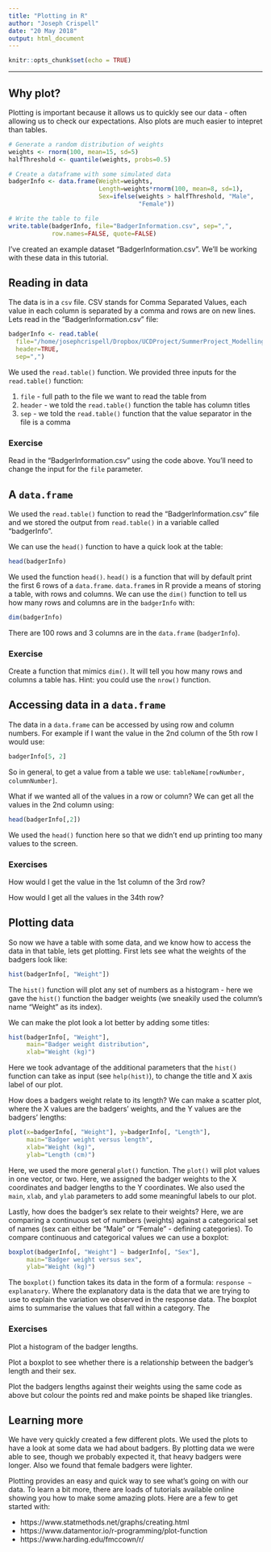 ```yaml
---
title: "Plotting in R"
author: "Joseph Crispell"
date: "20 May 2018"
output: html_document
---
```


```r
knitr::opts_chunk$set(echo = TRUE)
```

-----

## Why plot?

Plotting is important because it allows us to quickly see our data - often allowing us to check our expectations. Also plots are much easier to intepret than tables.

```r

# Generate a random distribution of weights
weights <- rnorm(100, mean=15, sd=5)
halfThreshold <- quantile(weights, probs=0.5)

# Create a dataframe with some simulated data
badgerInfo <- data.frame(Weight=weights,
                         Length=weights*rnorm(100, mean=8, sd=1),
                         Sex=ifelse(weights > halfThreshold, "Male", 
                                    "Female"))

# Write the table to file
write.table(badgerInfo, file="BadgerInformation.csv", sep=",",
            row.names=FALSE, quote=FALSE)
```

I've created an example dataset "BadgerInformation.csv". We'll be working with these data in this tutorial.

## Reading in data

The data is in a `csv` file. CSV stands for Comma Separated Values, each value in each column is separated by a comma and rows are on new lines. Lets read in the "BadgerInformation.csv" file:
```r
badgerInfo <- read.table(
  file="/home/josephcrispell/Dropbox/UCDProject/SummerProject_Modelling/BadgerInformation.csv",
  header=TRUE,
  sep=",")
```

We used the `read.table()` function. We provided three inputs for the `read.table()` function:

1. `file` - full path to the file we want to read the table from
2. `header` - we told the `read.table()` function the table has column titles
3. `sep` - we told the `read.table()` function that the value separator in the file is a comma

### Exercise
Read in the "BadgerInformation.csv" using the code above. You'll need to change the input for the `file` parameter.

## A `data.frame`

We used the `read.table()` function to read the "BadgerInformation.csv" file and we stored the output from `read.table()` in a variable called "badgerInfo".

We can use the `head()` function to have a quick look at the table:
```r
head(badgerInfo)
```

We used the function `head()`. `head()` is a function that will by default print the first 6 rows of a `data.frame`. `data.frame`s in R provide a means of storing a table, with rows and columns. We can use the `dim()` function to tell us how many rows and columns are in the `badgerInfo` with:

```r
dim(badgerInfo)
```

There are 100 rows and 3 columns are in the `data.frame` (`badgerInfo`).

### Exercise
Create a function that mimics `dim()`. It will tell you how many rows and columns a table has. Hint: you could use the `nrow()` function.

## Accessing data in a `data.frame`

The data in a `data.frame` can be accessed by using row and column numbers. For example if I want the value in the 2nd column of the 5th row I would use:

```r
badgerInfo[5, 2]
```

So in general, to get a value from a table we use: `tableName[rowNumber, columnNumber]`.

What if we wanted all of the values in a row or column? We can get all the values in the 2nd column using:
```r
head(badgerInfo[,2])
```

We used the `head()` function here so that we didn't end up printing too many values to the screen.

### Exercises
How would I get the value in the 1st column of the 3rd row?

How would I get all the values in the 34th row?

## Plotting data

So now we have a table with some data, and we know how to access the data in that table, lets get plotting. First lets see what the weights of the badgers look like:
```r
hist(badgerInfo[, "Weight"])
```

The `hist()` function will plot any set of numbers as a histogram - here we gave the `hist()` function the badger weights (we sneakily used the column's name "Weight" as its index).

We can make the plot look a lot better by adding some titles:
```r
hist(badgerInfo[, "Weight"],
     main="Badger weight distribution",
     xlab="Weight (kg)")
```

Here we took advantage of the additional parameters that the `hist()` function can take as input (see `help(hist)`), to change the title and X axis label of our plot.

How does a badgers weight relate to its length? We can make a scatter plot, where the X values are the badgers' weights, and the Y values are the badgers' lengths:
```r
plot(x=badgerInfo[, "Weight"], y=badgerInfo[, "Length"],
     main="Badger weight versus length",
     xlab="Weight (kg)",
     ylab="Length (cm)")
```

Here, we used the more general `plot()` function. The `plot()` will plot values in one vector, or two. Here, we assigned the badger weights to the X coordinates and badger lengths to the Y coordinates. We also used the `main`, `xlab`, and `ylab` parameters to add some meaningful labels to our plot.

Lastly, how does the badger's sex relate to their weights? Here, we are comparing a continuous set of numbers (weights) against a categorical set of names (sex can either be "Male" or "Female" - defining categories). To compare continuous and categorical values we can use a boxplot:
```r
boxplot(badgerInfo[, "Weight"] ~ badgerInfo[, "Sex"],
     main="Badger weight versus sex",
     ylab="Weight (kg)")
```

The `boxplot()` function takes its data in the form of a formula: `response ~ explanatory`. Where the explanatory data is the data that we are trying to use to explain the variation we observed in the response data. The boxplot aims to summarise the values that fall within a category. The 

### Exercises
Plot a histogram of the badger lengths.

Plot a boxplot to see whether there is a relationship between the badger's length and their sex.

Plot the badgers lengths against their weights using the same code as above but colour the points red and make points be shaped like triangles.

## Learning more
We have very quickly created a few different plots. We used the plots to have a look at some data we had about badgers. By plotting data we were able to see, though we probably expected it, that heavy badgers were longer. Also we found that female badgers were lighter.

Plotting provides an easy and quick way to see what's going on with our data. To learn a bit more, there are loads of tutorials available online showing you how to make some amazing plots. Here are a few to get started with:

* https://www.statmethods.net/graphs/creating.html
* https://www.datamentor.io/r-programming/plot-function
* https://www.harding.edu/fmccown/r/